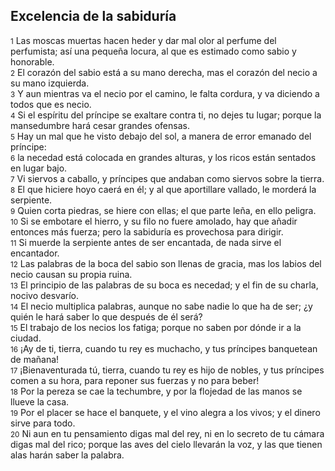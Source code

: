 == Excelencia de la sabiduría ==

{{anchor|1}} <small>1</small> Las moscas muertas hacen heder y dar mal olor al perfume del perfumista; así una pequeña locura, al que es estimado como sabio y honorable.<br>
{{anchor|2}} <small>2</small> El corazón del sabio está a su mano derecha, mas el corazón del necio a su mano izquierda.<br>
{{anchor|3}} <small>3</small> Y aun mientras va el necio por el camino, le falta cordura, y va diciendo a todos que es necio.<br>
{{anchor|4}} <small>4</small> Si el espíritu del príncipe se exaltare contra ti, no dejes tu lugar; porque la mansedumbre hará cesar grandes ofensas.<br>
{{anchor|5}} <small>5</small> Hay un mal que he visto debajo del sol, a manera de error emanado del príncipe:<br>
{{anchor|6}} <small>6</small> la necedad está colocada en grandes alturas, y los ricos están sentados en lugar bajo.<br>
{{anchor|7}} <small>7</small> Vi siervos a caballo, y príncipes que andaban como siervos sobre la tierra.<br>
{{anchor|8}} <small>8</small> El que hiciere hoyo caerá en él; y al que aportillare vallado, le morderá la serpiente.<br>
{{anchor|9}} <small>9</small> Quien corta piedras, se hiere con ellas; el que parte leña, en ello peligra.<br>
{{anchor|10}} <small>10</small> Si se embotare el hierro, y su filo no fuere amolado, hay que añadir entonces más fuerza; pero la sabiduría es provechosa para dirigir.<br>
{{anchor|11}} <small>11</small> Si muerde la serpiente antes de ser encantada, de nada sirve el encantador.<br>
{{anchor|12}} <small>12</small> Las palabras de la boca del sabio son llenas de gracia, mas los labios del necio causan su propia ruina.<br>
{{anchor|13}} <small>13</small> El principio de las palabras de su boca es necedad; y el fin de su charla, nocivo desvarío.<br>
{{anchor|14}} <small>14</small> El necio multiplica palabras, aunque no sabe nadie lo que ha de ser; ¿y quién le hará saber lo que después de él será?<br>
{{anchor|15}} <small>15</small> El trabajo de los necios los fatiga; porque no saben por dónde ir a la ciudad.<br>
{{anchor|16}} <small>16</small> ¡Ay de ti, tierra, cuando tu rey es muchacho, y tus príncipes banquetean de mañana!<br>
{{anchor|17}} <small>17</small> ¡Bienaventurada tú, tierra, cuando tu rey es hijo de nobles, y tus príncipes comen a su hora, para reponer sus fuerzas y no para beber!<br>
{{anchor|18}} <small>18</small> Por la pereza se cae la techumbre, y por la flojedad de las manos se llueve la casa.<br>
{{anchor|19}} <small>19</small> Por el placer se hace el banquete, y el vino alegra a los vivos; y el dinero sirve para todo.<br>
{{anchor|20}} <small>20</small> Ni aun en tu pensamiento digas mal del rey, ni en lo secreto de tu cámara digas mal del rico; porque las aves del cielo llevarán la voz, y las que tienen alas harán saber la palabra.<br>
